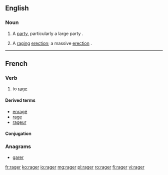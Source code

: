 ==English==

===Noun===
{{en-noun}}

# A [[party]], particularly a large party {{gloss|social event}}.
# {{slang}} A [[raging]] [[erection]]; a massive [[erection]] {{qualifier|of the penis}}.

----

==French==

===Verb===
{{fr-verb}}

# to [[rage]]

====Derived terms====
* [[enragé]]
* [[rage#French|rage]]
* [[rageur]]

====Conjugation====
{{fr-conj-ger|ra|avoir}}

===Anagrams===
* [[garer#French|garer]]

[[fr:rager]]
[[ko:rager]]
[[io:rager]]
[[mg:rager]]
[[pl:rager]]
[[ro:rager]]
[[fi:rager]]
[[vi:rager]]